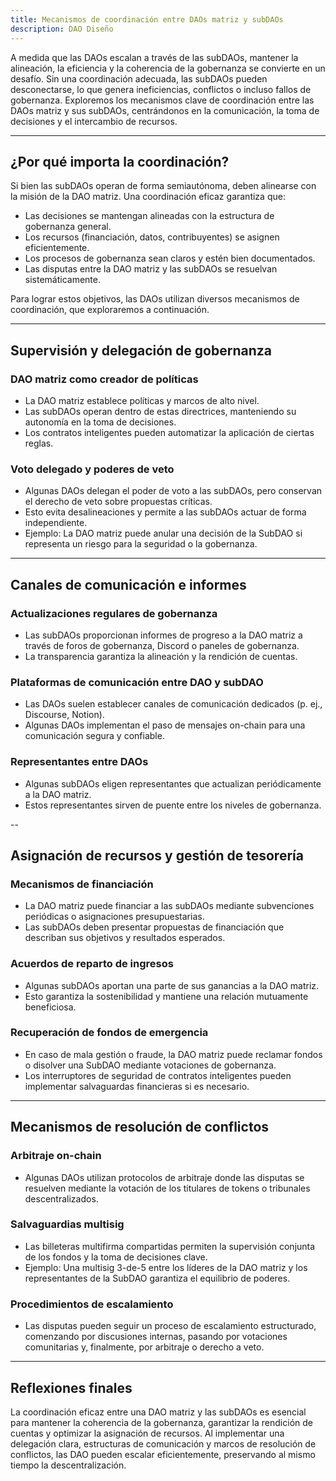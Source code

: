 ```yaml
---
title: Mecanismos de coordinación entre DAOs matriz y subDAOs
description: DAO Diseño
---
```


A medida que las DAOs escalan a través de las subDAOs, mantener la alineación, la eficiencia y la coherencia de la gobernanza se convierte en un desafío. Sin una coordinación adecuada, las subDAOs pueden desconectarse, lo que genera ineficiencias, conflictos o incluso fallos de gobernanza. Exploremos los mecanismos clave de coordinación entre las DAOs matriz y sus subDAOs, centrándonos en la comunicación, la toma de decisiones y el intercambio de recursos.

---

## ¿Por qué importa la coordinación?

Si bien las subDAOs operan de forma semiautónoma, deben alinearse con la misión de la DAO matriz. Una coordinación eficaz garantiza que:

- Las decisiones se mantengan alineadas con la estructura de gobernanza general.
- Los recursos (financiación, datos, contribuyentes) se asignen eficientemente.
- Los procesos de gobernanza sean claros y estén bien documentados.
- Las disputas entre la DAO matriz y las subDAOs se resuelvan sistemáticamente.

Para lograr estos objetivos, las DAOs utilizan diversos mecanismos de coordinación, que exploraremos a continuación. 

---

## Supervisión y delegación de gobernanza

### DAO matriz como creador de políticas
- La DAO matriz establece políticas y marcos de alto nivel.
- Las subDAOs operan dentro de estas directrices, manteniendo su autonomía en la toma de decisiones.
- Los contratos inteligentes pueden automatizar la aplicación de ciertas reglas.

### Voto delegado y poderes de veto
- Algunas DAOs delegan el poder de voto a las subDAOs, pero conservan el derecho de veto sobre propuestas críticas.
- Esto evita desalineaciones y permite a las subDAOs actuar de forma independiente.
- Ejemplo: La DAO matriz puede anular una decisión de la SubDAO si representa un riesgo para la seguridad o la gobernanza.

---

## Canales de comunicación e informes

### Actualizaciones regulares de gobernanza
- Las subDAOs proporcionan informes de progreso a la DAO matriz a través de foros de gobernanza, Discord o paneles de gobernanza.
- La transparencia garantiza la alineación y la rendición de cuentas.

### Plataformas de comunicación entre DAO y subDAO
- Las DAOs suelen establecer canales de comunicación dedicados (p. ej., Discourse, Notion).
- Algunas DAOs implementan el paso de mensajes on-chain para una comunicación segura y confiable.

### Representantes entre DAOs
- Algunas subDAOs eligen representantes que actualizan periódicamente a la DAO matriz.
- Estos representantes sirven de puente entre los niveles de gobernanza.

--

## Asignación de recursos y gestión de tesorería

### Mecanismos de financiación
- La DAO matriz puede financiar a las subDAOs mediante subvenciones periódicas o asignaciones presupuestarias.
- Las subDAOs deben presentar propuestas de financiación que describan sus objetivos y resultados esperados.

### Acuerdos de reparto de ingresos
- Algunas subDAOs aportan una parte de sus ganancias a la DAO matriz.
- Esto garantiza la sostenibilidad y mantiene una relación mutuamente beneficiosa.

### Recuperación de fondos de emergencia
- En caso de mala gestión o fraude, la DAO matriz puede reclamar fondos o disolver una SubDAO mediante votaciones de gobernanza.
- Los interruptores de seguridad de contratos inteligentes pueden implementar salvaguardas financieras si es necesario.

---

## Mecanismos de resolución de conflictos

### Arbitraje on-chain
- Algunas DAOs utilizan protocolos de arbitraje donde las disputas se resuelven mediante la votación de los titulares de tokens o tribunales descentralizados.

### Salvaguardias multisig
- Las billeteras multifirma compartidas permiten la supervisión conjunta de los fondos y la toma de decisiones clave.
- Ejemplo: Una multisig 3-de-5 entre los líderes de la DAO matriz y los representantes de la SubDAO garantiza el equilibrio de poderes.

### Procedimientos de escalamiento
- Las disputas pueden seguir un proceso de escalamiento estructurado, comenzando por discusiones internas, pasando por votaciones comunitarias y, finalmente, por arbitraje o derecho a veto.

---

## Reflexiones finales

La coordinación eficaz entre una DAO matriz y las subDAOs es esencial para mantener la coherencia de la gobernanza, garantizar la rendición de cuentas y optimizar la asignación de recursos. Al implementar una delegación clara, estructuras de comunicación y marcos de resolución de conflictos, las DAO pueden escalar eficientemente, preservando al mismo tiempo la descentralización.
